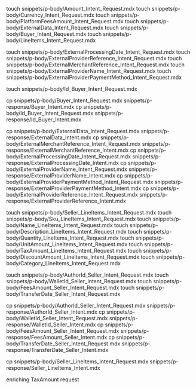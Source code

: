 touch snippets/p-body/Amount_Intent_Request.mdx
touch snippets/p-body/Currency_Intent_Request.mdx
touch snippets/p-body/PlatformFeesAmount_Intent_Request.mdx
touch snippets/p-body/ExternalData_Intent_Request.mdx
touch snippets/p-body/Buyer_Intent_Request.mdx
touch snippets/p-body/LineItems_Intent_Request.mdx

touch snippets/p-body/ExternalProcessingDate_Intent_Request.mdx
touch snippets/p-body/ExternalProviderReference_Intent_Request.mdx
touch snippets/p-body/ExternalMerchantReference_Intent_Request.mdx
touch snippets/p-body/ExternalProviderName_Intent_Request.mdx
touch snippets/p-body/ExternalProviderPaymentMethod_Intent_Request.mdx

touch snippets/p-body/Id_Buyer_Intent_Request.mdx

cp snippets/p-body/Buyer_Intent_Request.mdx snippets/p-response/Buyer_Intent.mdx
cp snippets/p-body/Id_Buyer_Intent_Request.mdx snippets/p-response/Id_Buyer_Intent.mdx


cp snippets/p-body/ExternalData_Intent_Request.mdx snippets/p-response/ExternalData_Intent.mdx
cp snippets/p-body/ExternalMerchantReference_Intent_Request.mdx snippets/p-response/ExternalMerchantReference_Intent.mdx
cp snippets/p-body/ExternalProcessingDate_Intent_Request.mdx snippets/p-response/ExternalProcessingDate_Intent.mdx
cp snippets/p-body/ExternalProviderName_Intent_Request.mdx snippets/p-response/ExternalProviderName_Intent.mdx
cp snippets/p-body/ExternalProviderPaymentMethod_Intent_Request.mdx snippets/p-response/ExternalProviderPaymentMethod_Intent.mdx
cp snippets/p-body/ExternalProviderReference_Intent_Request.mdx snippets/p-response/ExternalProviderReference_Intent.mdx

touch snippets/p-body/Seller_LineItems_Intent_Request.mdx
touch snippets/p-body/Sku_LineItems_Intent_Request.mdx
touch snippets/p-body/Name_LineItems_Intent_Request.mdx
touch snippets/p-body/Description_LineItems_Intent_Request.mdx
touch snippets/p-body/Quantity_LineItems_Intent_Request.mdx
touch snippets/p-body/UnitAmount_LineItems_Intent_Request.mdx
touch snippets/p-body/TaxAmount_LineItems_Intent_Request.mdx
touch snippets/p-body/DiscountAmount_LineItems_Intent_Request.mdx
touch snippets/p-body/Category_LineItems_Intent_Request.mdx

touch snippets/p-body/AuthorId_Seller_Intent_Request.mdx
touch snippets/p-body/WalletId_Seller_Intent_Request.mdx
touch snippets/p-body/FeesAmount_Seller_Intent_Request.mdx
touch snippets/p-body/TransferDate_Seller_Intent_Request.mdx

cp snippets/p-body/AuthorId_Seller_Intent_Request.mdx snippets/p-response/AuthorId_Seller_Intent.mdx
cp snippets/p-body/WalletId_Seller_Intent_Request.mdx snippets/p-response/WalletId_Seller_Intent.mdx
cp snippets/p-body/FeesAmount_Seller_Intent_Request.mdx snippets/p-response/FeesAmount_Seller_Intent.mdx
cp snippets/p-body/TransferDate_Seller_Intent_Request.mdx snippets/p-response/TransferDate_Seller_Intent.mdx

cp snippets/p-body/Seller_LineItems_Intent_Request.mdx snippets/p-response/Seller_LineItems_Intent.mdx

enriching TaxAmount request